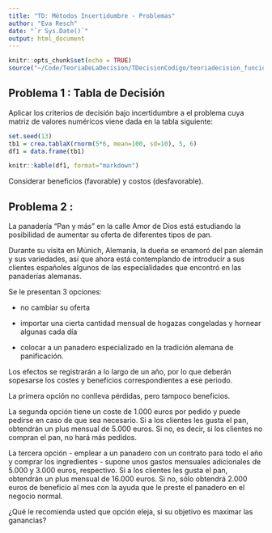 ```yaml
---
title: "TD: Métodos Incertidumbre - Problemas"
author: "Eva Resch"
date: "`r Sys.Date()`"
output: html_document
---
```


```r
knitr::opts_chunk$set(echo = TRUE)
source("~/Code/TeoriaDeLaDecision/TDecisionCodigo/teoriadecision_funciones_incertidumbre.R")
```

## Problema 1 : Tabla de Decisión

Aplicar los criterios de decisión bajo incertidumbre a el problema cuya matriz de valores numéricos viene dada en la tabla siguiente:

```r
set.seed(13)
tb1 = crea.tablaX(rnorm(5*6, mean=100, sd=10), 5, 6)
df1 = data.frame(tb1)
```

```r
knitr::kable(df1, format="markdown")
```

Considerar beneficios (favorable) y costos (desfavorable).

## Problema 2 : 

La panadería "Pan y más" en la calle Amor de Dios está estudiando la posibilidad de aumentar su oferta de diferentes tipos de pan.

Durante su visita en Múnich, Alemania, la dueña se enamoró del pan alemán y sus variedades, así que ahora está contemplando de introducir a sus clientes españoles algunos de las especialidades que encontró en las panaderías alemanas.

Se le presentan 3 opciones:

* no cambiar su oferta

* importar una cierta cantidad mensual de hogazas congeladas y hornear algunas cada día

* colocar a un panadero especializado en la tradición alemana de panificación.

Los efectos se registrarán a lo largo de un año, por lo que deberán sopesarse los costes y beneficios correspondientes a ese periodo.

La primera opción no conlleva pérdidas, pero tampoco beneficios. 

La segunda opción tiene un coste de 1.000 euros por pedido y puede pedirse en caso de que sea necesario. 
Si a los clientes les gusta el pan, obtendrán un plus mensual de 5.000 euros. Si no, es decir, si los clientes no compran el pan, no hará más pedidos.

La tercera opción - emplear a un panadero con un contrato para todo el año y comprar los ingredientes - supone unos gastos mensuales adicionales de 5.000 y 3.000 euros, respectivo.
Si a los clientes les gusta el pan, obtendrán un plus mensual de 16.000 euros. Si no, sólo obtendrá 2.000 euros de beneficio al mes con la ayuda que le preste el panadero en el negocio normal.

¿Qué le recomienda usted que opción eleja, si su objetivo es maximar las ganancias?

